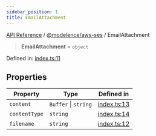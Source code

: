 ```yaml
---
sidebar_position: 1
title: EmailAttachment
---
```


[API Reference](/api-reference/@modelence/aws-ses/type-aliases/../../../index) / [@modelence/aws-ses](/api-reference/@modelence/aws-ses/type-aliases/../index) / EmailAttachment

> **EmailAttachment** = `object`

Defined in: [index.ts:11](https://github.com/modelence/modelence/blob/2f1df56b3cc9110e2382a3eeaeda390e4768d689/packages/aws-ses/src/index.ts#L11)

## Properties

| Property | Type | Defined in |
| ------ | ------ | ------ |
| <a id="content"></a> `content` | `Buffer` \| `string` | [index.ts:13](https://github.com/modelence/modelence/blob/2f1df56b3cc9110e2382a3eeaeda390e4768d689/packages/aws-ses/src/index.ts#L13) |
| <a id="contenttype"></a> `contentType` | `string` | [index.ts:14](https://github.com/modelence/modelence/blob/2f1df56b3cc9110e2382a3eeaeda390e4768d689/packages/aws-ses/src/index.ts#L14) |
| <a id="filename"></a> `filename` | `string` | [index.ts:12](https://github.com/modelence/modelence/blob/2f1df56b3cc9110e2382a3eeaeda390e4768d689/packages/aws-ses/src/index.ts#L12) |
